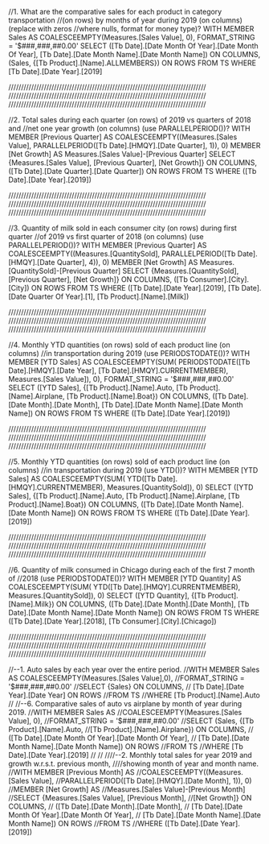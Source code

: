 //1. What are the comparative sales for each product in category transportation
//(on rows) by months of year during 2019 (on columns) (replace with zeros
//where nulls, format for money type)?
WITH MEMBER Sales AS
COALESCEEMPTY(Measures.[Sales Value], 0),
FORMAT_STRING = '$###,###,##0.00'
SELECT ([Tb Date].[Date Month Of Year].[Date Month Of Year],
	 [Tb Date].[Date Month Name].[Date Month Name])  ON COLUMNS,
	 (Sales, {[Tb Product].[Name].ALLMEMBERS}) ON ROWS
FROM TS
WHERE [Tb Date].[Date Year].[2019]


//////////////////////////////////////////////////////////////////////////////
//////////////////////////////////////////////////////////////////////////////
//////////////////////////////////////////////////////////////////////////////


//2. Total sales during each quarter (on rows) of 2019 vs quarters of 2018 and
//net one year growth (on columns) (use PARALLELPERIOD())?
WITH MEMBER [Previous Quarter] AS
COALESCEEMPTY((Measures.[Sales Value],
PARALLELPERIOD([Tb Date].[HMQY].[Date Quarter], 1)), 0)
MEMBER [Net Growth] AS
Measures.[Sales Value]-[Previous Quarter]
SELECT {Measures.[Sales Value], [Previous Quarter],
[Net Growth]} ON COLUMNS,
 ([Tb Date].[Date Quarter].[Date Quarter]) ON ROWS
FROM TS
WHERE ([Tb Date].[Date Year].[2019])//////////////////////////////////////////////////////////////////////////////
//////////////////////////////////////////////////////////////////////////////
////////////////////////////////////////////////////////////////////////////////3. Quantity of milk sold in each consumer city (on rows) during first quarter
//of 2019 vs first quarter of 2018 (on columns) (use PARALLELPERIOD())?WITH MEMBER [Previous Quarter] AS
COALESCEEMPTY((Measures.[QuantitySold],
PARALLELPERIOD([Tb Date].[HMQY].[Date Quarter], 4)), 0)
MEMBER [Net Growth] AS
Measures.[QuantitySold]-[Previous Quarter]
SELECT {Measures.[QuantitySold], [Previous Quarter],
[Net Growth]} ON COLUMNS,
 ([Tb Consumer].[City].[City]) ON ROWS
FROM TS
WHERE ([Tb Date].[Date Year].[2019],		[Tb Date].[Date Quarter Of Year].[1],		[Tb Product].[Name].[Milk])//////////////////////////////////////////////////////////////////////////////
//////////////////////////////////////////////////////////////////////////////
////////////////////////////////////////////////////////////////////////////////4. Monthly YTD quantities (on rows) sold of each product line (on columns)
//in transportation during 2019 (use PERIODSTODATE())?WITH MEMBER [YTD Sales] AS COALESCEEMPTY(SUM(
PERIODSTODATE([Tb Date].[HMQY].[Date Year],
[Tb Date].[HMQY].CURRENTMEMBER),
Measures.[Sales Value]), 0),
FORMAT_STRING = '$###,###,##0.00'
SELECT ([YTD Sales], 
		{[Tb Product].[Name].Auto,
		[Tb Product].[Name].Airplane,
		[Tb Product].[Name].Boat}) ON COLUMNS,
		 ([Tb Date].[Date Month].[Date Month],
		 [Tb Date].[Date Month Name].[Date Month Name]) ON ROWS
FROM TS
WHERE ([Tb Date].[Date Year].[2019])

//////////////////////////////////////////////////////////////////////////////
//////////////////////////////////////////////////////////////////////////////
//////////////////////////////////////////////////////////////////////////////


//5. Monthly YTD quantities (on rows) sold of each product line (on columns)
//in transportation during 2019 (use YTD())?WITH MEMBER [YTD Sales] AS COALESCEEMPTY(SUM(
YTD([Tb Date].[HMQY].CURRENTMEMBER),
Measures.[QuantitySold]), 0)
SELECT ([YTD Sales], {[Tb Product].[Name].Auto,
	[Tb Product].[Name].Airplane, 
	[Tb Product].[Name].Boat}) ON COLUMNS,
	([Tb Date].[Date Month Name].[Date Month Name]) ON ROWS
FROM TS
WHERE ([Tb Date].[Date Year].[2019])


//////////////////////////////////////////////////////////////////////////////
//////////////////////////////////////////////////////////////////////////////
//////////////////////////////////////////////////////////////////////////////


//6. Quantity of milk consumed in Chicago during each of the first 7 month of
//2018 (use PERIODSTODATE())?WITH MEMBER [YTD Quantity] AS COALESCEEMPTY(SUM(
YTD([Tb Date].[HMQY].CURRENTMEMBER),
Measures.[QuantitySold]), 0)
SELECT ([YTD Quantity], 
		{[Tb Product].[Name].Milk}) ON COLUMNS,
		 ([Tb Date].[Date Month].[Date Month],
		 [Tb Date].[Date Month Name].[Date Month Name]) ON ROWS
FROM TS
WHERE ([Tb Date].[Date Year].[2018],		[Tb Consumer].[City].[Chicago])

//////////////////////////////////////////////////////////////////////////////
//////////////////////////////////////////////////////////////////////////////
//////////////////////////////////////////////////////////////////////////////


//--1. Auto sales by each year over the entire period.
//WITH MEMBER Sales AS COALESCEEMPTY(Measures.[Sales Value],0),
//FORMAT_STRING = '$###,###,##0.00'
//SELECT {Sales} ON COLUMNS,
// [Tb Date].[Date Year].[Date Year] ON ROWS
//FROM TS
//WHERE [Tb Product].[Name].Auto
//
//--6. Comparative sales of auto vs airplane by month of year during 2019.
//WITH MEMBER Sales AS
//COALESCEEMPTY(Measures.[Sales Value], 0),
//FORMAT_STRING = '$###,###,##0.00'
//SELECT (Sales, {[Tb Product].[Name].Auto,
//[Tb Product].[Name].Airplane}) ON COLUMNS,
// ([Tb Date].[Date Month Of Year].[Date Month Of Year],
// [Tb Date].[Date Month Name].[Date Month Name]) ON ROWS
//FROM TS
//WHERE [Tb Date].[Date Year].[2019]
//
//
////--2. Monthly total sales for year 2019 and growth w.r.s.t. previous month,
////showing month of year and month name.
//WITH MEMBER [Previous Month] AS
//COALESCEEMPTY((Measures.[Sales Value],
//PARALLELPERIOD([Tb Date].[HMQY].[Date Month], 1)), 0)
//MEMBER [Net Growth] AS
//Measures.[Sales Value]-[Previous Month]
//SELECT {Measures.[Sales Value], [Previous Month],
//[Net Growth]} ON COLUMNS,
// ([Tb Date].[Date Month].[Date Month],
// [Tb Date].[Date Month Of Year].[Date Month Of Year],
// [Tb Date].[Date Month Name].[Date Month Name]) ON ROWS
//FROM TS
//WHERE ([Tb Date].[Date Year].[2019])
